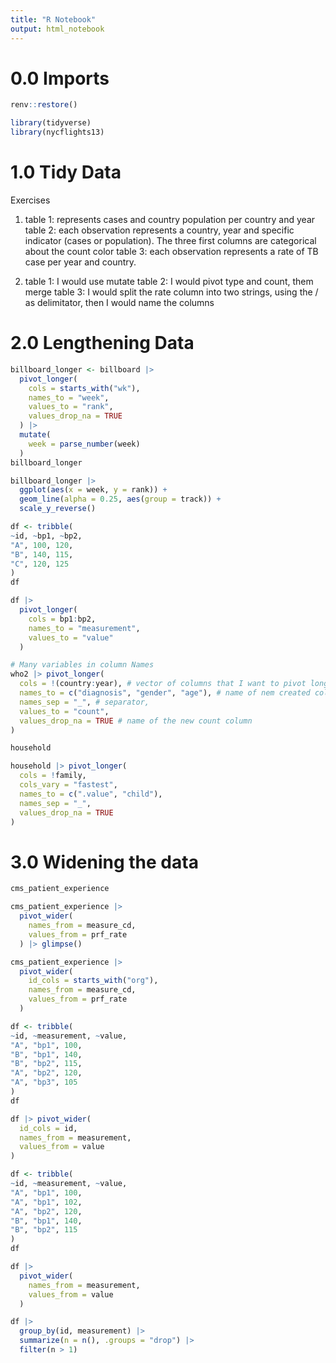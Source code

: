 ```yaml
---
title: "R Notebook"
output: html_notebook
---
```



# 0.0 Imports

```r
renv::restore()
```


```r
library(tidyverse)
library(nycflights13)
```


# 1.0 Tidy Data

Exercises

1) table 1: represents cases and country population per country and year
   table 2: each observation represents a country, year and specific indicator (cases or population). The three first columns are categorical about the count color
   table 3: each observation represents a rate of TB case per year and country.


2) table 1: I would use mutate
   table 2: I would pivot type and count, them merge
   table 3: I would split the rate column into two strings, using the / as delimitator, then I would name the columns

# 2.0 Lengthening Data

```r
billboard_longer <- billboard |> 
  pivot_longer(
    cols = starts_with("wk"),
    names_to = "week",
    values_to = "rank",
    values_drop_na = TRUE
  ) |> 
  mutate(
    week = parse_number(week)
  )
billboard_longer
```


```r
billboard_longer |> 
  ggplot(aes(x = week, y = rank)) +
  geom_line(alpha = 0.25, aes(group = track)) +
  scale_y_reverse()
```

```r
df <- tribble(
~id, ~bp1, ~bp2,
"A", 100, 120,
"B", 140, 115,
"C", 120, 125
)
df
```



```r
df |> 
  pivot_longer(
    cols = bp1:bp2,
    names_to = "measurement",
    values_to = "value"
  )
```


```r
# Many variables in column Names
who2 |> pivot_longer(
  cols = !(country:year), # vector of columns that I want to pivot longer
  names_to = c("diagnosis", "gender", "age"), # name of nem created columns
  names_sep = "_", # separator,
  values_to = "count",
  values_drop_na = TRUE # name of the new count column
)
```

```r
household
```


```r
household |> pivot_longer(
  cols = !family,
  cols_vary = "fastest",
  names_to = c(".value", "child"),
  names_sep = "_",
  values_drop_na = TRUE
)
```
# 3.0 Widening the data

```r
cms_patient_experience
```


```r
cms_patient_experience |>
  pivot_wider(
    names_from = measure_cd,
    values_from = prf_rate
  ) |> glimpse()
```

```r
cms_patient_experience |>
  pivot_wider(
    id_cols = starts_with("org"),
    names_from = measure_cd,
    values_from = prf_rate
  )
```

```r
df <- tribble(
~id, ~measurement, ~value,
"A", "bp1", 100,
"B", "bp1", 140,
"B", "bp2", 115,
"A", "bp2", 120,
"A", "bp3", 105
)
df
```

```r
df |> pivot_wider(
  id_cols = id,
  names_from = measurement,
  values_from = value
)
```

```r
df <- tribble(
~id, ~measurement, ~value,
"A", "bp1", 100,
"A", "bp1", 102,
"A", "bp2", 120,
"B", "bp1", 140,
"B", "bp2", 115
)
df
```


```r
df |> 
  pivot_wider(
    names_from = measurement,
    values_from = value
  )
```
```r
df |>
  group_by(id, measurement) |> 
  summarize(n = n(), .groups = "drop") |> 
  filter(n > 1)
```

